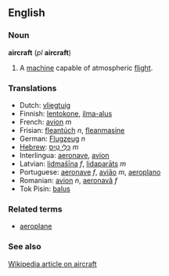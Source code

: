 ==English==

===Noun===
'''aircraft''' (''pl'' '''aircraft''')
# A [[machine]] capable of atmospheric [[flight]].

===Translations===
*Dutch: [[vliegtuig]]
*Finnish: [[lentokone]], [[ilma-alus]]
*French: [[avion]] ''m''
*Frisian: [[fleantúch]] ''n'', [[fleanmasine]]
*German: [[Flugzeug]] ''n''
*[[Hebrew]]: [[כְּלִי טַיִס]] ''m''
*Interlingua: [[aeronave]], [[avion]]
*Latvian: [[lidmašīna]] ''f'', [[lidaparāts]] ''m''
*Portuguese: [[aeronave]] ''f'', [[avião]] ''m'', [[aeroplano]]
*Romanian: [[avion]] ''n'', [[aeronavă]] ''f''
*Tok Pisin: [[balus]]

===Related terms===
*[[aeroplane]]

===See also===

[[w:aircraft|Wikipedia article on aircraft]]